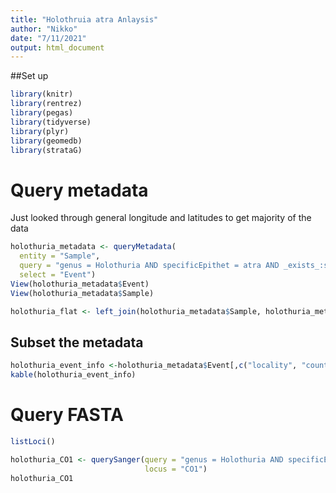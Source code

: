 ```yaml
---
title: "Holothruia atra Anlaysis"
author: "Nikko"
date: "7/11/2021"
output: html_document
---
```


##Set up

```r
library(knitr)
library(rentrez)
library(pegas)
library(tidyverse)
library(plyr)
library(geomedb)
library(strataG)
```
# Query metadata

Just looked through general longitude and latitudes to get majority of the data

```r
holothuria_metadata <- queryMetadata(
  entity = "Sample",
  query = "genus = Holothuria AND specificEpithet = atra AND _exists_:sequence",
  select = "Event")
View(holothuria_metadata$Event)
View(holothuria_metadata$Sample)

holothuria_flat <- left_join(holothuria_metadata$Sample, holothuria_metadata$Event, by = "eventID")
```

## Subset the metadata

```r
holothuria_event_info <-holothuria_metadata$Event[,c("locality", "country", "decimalLatitude", "decimalLongitude", "eventID")]
kable(holothuria_event_info)
```


# Query FASTA

```r
listLoci()
```

```r
holothuria_CO1 <- querySanger(query = "genus = Holothuria AND specificEpithet = atra AND _exists_:sequence", 
                              locus = "CO1")
holothuria_CO1
```


